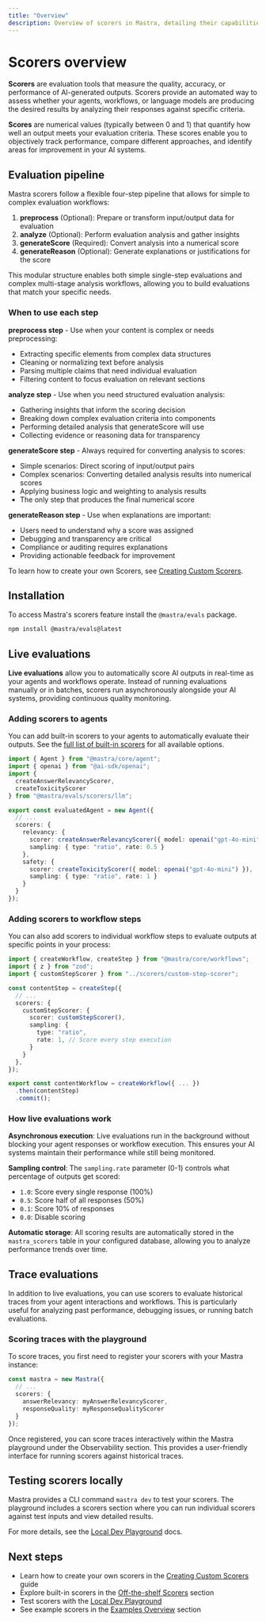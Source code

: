 ```yaml
---
title: "Overview"
description: Overview of scorers in Mastra, detailing their capabilities for evaluating AI outputs and measuring performance.
---
```


# Scorers overview

**Scorers** are evaluation tools that measure the quality, accuracy, or performance of AI-generated outputs. Scorers provide an automated way to assess whether your agents, workflows, or language models are producing the desired results by analyzing their responses against specific criteria.

**Scores** are numerical values (typically between 0 and 1) that quantify how well an output meets your evaluation criteria. These scores enable you to objectively track performance, compare different approaches, and identify areas for improvement in your AI systems.

## Evaluation pipeline

Mastra scorers follow a flexible four-step pipeline that allows for simple to complex evaluation workflows:

1. **preprocess** (Optional): Prepare or transform input/output data for evaluation
2. **analyze** (Optional): Perform evaluation analysis and gather insights
3. **generateScore** (Required): Convert analysis into a numerical score
4. **generateReason** (Optional): Generate explanations or justifications for the score

This modular structure enables both simple single-step evaluations and complex multi-stage analysis workflows, allowing you to build evaluations that match your specific needs.

### When to use each step

**preprocess step** - Use when your content is complex or needs preprocessing:
- Extracting specific elements from complex data structures
- Cleaning or normalizing text before analysis
- Parsing multiple claims that need individual evaluation
- Filtering content to focus evaluation on relevant sections

**analyze step** - Use when you need structured evaluation analysis:
- Gathering insights that inform the scoring decision
- Breaking down complex evaluation criteria into components
- Performing detailed analysis that generateScore will use
- Collecting evidence or reasoning data for transparency

**generateScore step** - Always required for converting analysis to scores:
- Simple scenarios: Direct scoring of input/output pairs
- Complex scenarios: Converting detailed analysis results into numerical scores
- Applying business logic and weighting to analysis results
- The only step that produces the final numerical score

**generateReason step** - Use when explanations are important:
- Users need to understand why a score was assigned
- Debugging and transparency are critical
- Compliance or auditing requires explanations
- Providing actionable feedback for improvement

To learn how to create your own Scorers, see [Creating Custom Scorers](/docs/scorers/custom-scorers).

## Installation

To access Mastra's scorers feature install the `@mastra/evals` package.

```bash copy
npm install @mastra/evals@latest
```

## Live evaluations

**Live evaluations** allow you to automatically score AI outputs in real-time as your agents and workflows operate. Instead of running evaluations manually or in batches, scorers run asynchronously alongside your AI systems, providing continuous quality monitoring.

### Adding scorers to agents

You can add built-in scorers to your agents to automatically evaluate their outputs. See the [full list of built-in scorers](/docs/scorers/off-the-shelf-scorers) for all available options.

```typescript filename="src/mastra/agents/evaluated-agent.ts" showLineNumbers copy
import { Agent } from "@mastra/core/agent";
import { openai } from "@ai-sdk/openai";
import { 
  createAnswerRelevancyScorer,
  createToxicityScorer 
} from "@mastra/evals/scorers/llm";

export const evaluatedAgent = new Agent({
  // ...
  scorers: {
    relevancy: {
      scorer: createAnswerRelevancyScorer({ model: openai("gpt-4o-mini") }),
      sampling: { type: "ratio", rate: 0.5 }
    },
    safety: {
      scorer: createToxicityScorer({ model: openai("gpt-4o-mini") }),
      sampling: { type: "ratio", rate: 1 }
    }
  }
});
```

### Adding scorers to workflow steps

You can also add scorers to individual workflow steps to evaluate outputs at specific points in your process:

```typescript filename="src/mastra/workflows/content-generation.ts" showLineNumbers copy
import { createWorkflow, createStep } from "@mastra/core/workflows";
import { z } from "zod";
import { customStepScorer } from "../scorers/custom-step-scorer";

const contentStep = createStep({
  // ...
  scorers: {
    customStepScorer: {
      scorer: customStepScorer(),
      sampling: {
        type: "ratio",
        rate: 1, // Score every step execution
      }
    }
  },
});

export const contentWorkflow = createWorkflow({ ... })
  .then(contentStep)
  .commit();
```

### How live evaluations work

**Asynchronous execution**: Live evaluations run in the background without blocking your agent responses or workflow execution. This ensures your AI systems maintain their performance while still being monitored.

**Sampling control**: The `sampling.rate` parameter (0-1) controls what percentage of outputs get scored:
- `1.0`: Score every single response (100%)
- `0.5`: Score half of all responses (50%) 
- `0.1`: Score 10% of responses
- `0.0`: Disable scoring

**Automatic storage**: All scoring results are automatically stored in the `mastra_scorers` table in your configured database, allowing you to analyze performance trends over time.

## Trace evaluations

In addition to live evaluations, you can use scorers to evaluate historical traces from your agent interactions and workflows. This is particularly useful for analyzing past performance, debugging issues, or running batch evaluations.

### Scoring traces with the playground

To score traces, you first need to register your scorers with your Mastra instance:

```typescript
const mastra = new Mastra({
  // ...
  scorers: {
    answerRelevancy: myAnswerRelevancyScorer,
    responseQuality: myResponseQualityScorer
  }
});
```

Once registered, you can score traces interactively within the Mastra playground under the Observability section. This provides a user-friendly interface for running scorers against historical traces.

## Testing scorers locally

Mastra provides a CLI command `mastra dev` to test your scorers. The playground includes a scorers section where you can run individual scorers against test inputs and view detailed results.

For more details, see the [Local Dev Playground](/docs/server-db/local-dev-playground) docs.

## Next steps

- Learn how to create your own scorers in the [Creating Custom Scorers](/docs/scorers/custom-scorers) guide
- Explore built-in scorers in the [Off-the-shelf Scorers](/docs/scorers/off-the-shelf-scorers) section
- Test scorers with the [Local Dev Playground](/docs/server-db/local-dev-playground)
- See example scorers in the [Examples Overview](/examples) section